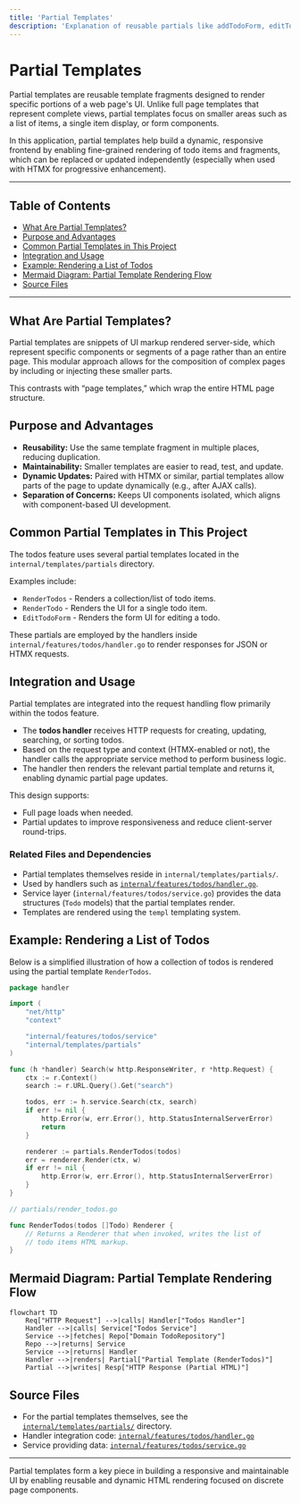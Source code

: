 ```yaml
---
title: 'Partial Templates'
description: 'Explanation of reusable partials like addTodoForm, editTodoForm, renderTodo, renderTodos, and search bar, including their roles in HTMX interactions'
---
```


# Partial Templates

Partial templates are reusable template fragments designed to render specific portions of a web page's UI. Unlike full page templates that represent complete views, partial templates focus on smaller areas such as a list of items, a single item display, or form components. 

In this application, partial templates help build a dynamic, responsive frontend by enabling fine-grained rendering of todo items and fragments, which can be replaced or updated independently (especially when used with HTMX for progressive enhancement).

---

## Table of Contents

- [What Are Partial Templates?](#what-are-partial-templates)
- [Purpose and Advantages](#purpose-and-advantages)
- [Common Partial Templates in This Project](#common-partial-templates-in-this-project)
- [Integration and Usage](#integration-and-usage)
- [Example: Rendering a List of Todos](#example-rendering-a-list-of-todos)
- [Mermaid Diagram: Partial Template Rendering Flow](#mermaid-diagram-partial-template-rendering-flow)
- [Source Files](#source-files)

---

## What Are Partial Templates?

Partial templates are snippets of UI markup rendered server-side, which represent specific components or segments of a page rather than an entire page. This modular approach allows for the composition of complex pages by including or injecting these smaller parts.

This contrasts with “page templates,” which wrap the entire HTML page structure.

## Purpose and Advantages

- **Reusability:** Use the same template fragment in multiple places, reducing duplication.
- **Maintainability:** Smaller templates are easier to read, test, and update.
- **Dynamic Updates:** Paired with HTMX or similar, partial templates allow parts of the page to update dynamically (e.g., after AJAX calls).
- **Separation of Concerns:** Keeps UI components isolated, which aligns with component-based UI development.

## Common Partial Templates in This Project

The todos feature uses several partial templates located in the `internal/templates/partials` directory.

Examples include:

- `RenderTodos` - Renders a collection/list of todo items.
- `RenderTodo` - Renders the UI for a single todo item.
- `EditTodoForm` - Renders the form UI for editing a todo.

These partials are employed by the handlers inside `internal/features/todos/handler.go` to render responses for JSON or HTMX requests.

## Integration and Usage

Partial templates are integrated into the request handling flow primarily within the todos feature.

- The **todos handler** receives HTTP requests for creating, updating, searching, or sorting todos.
- Based on the request type and context (HTMX-enabled or not), the handler calls the appropriate service method to perform business logic.
- The handler then renders the relevant partial template and returns it, enabling dynamic partial page updates.

This design supports:
- Full page loads when needed.
- Partial updates to improve responsiveness and reduce client-server round-trips.

### Related Files and Dependencies

- Partial templates themselves reside in `internal/templates/partials/`.
- Used by handlers such as [`internal/features/todos/handler.go`](../../internal/features/todos/handler.go).
- Service layer (`internal/features/todos/service.go`) provides the data structures (`Todo` models) that the partial templates render.
- Templates are rendered using the `templ` templating system.

## Example: Rendering a List of Todos

Below is a simplified illustration of how a collection of todos is rendered using the partial template `RenderTodos`.

```go
package handler

import (
	"net/http"
	"context"

	"internal/features/todos/service"
	"internal/templates/partials"
)

func (h *handler) Search(w http.ResponseWriter, r *http.Request) {
	ctx := r.Context()
	search := r.URL.Query().Get("search")

	todos, err := h.service.Search(ctx, search)
	if err != nil {
		http.Error(w, err.Error(), http.StatusInternalServerError)
		return
	}

	renderer := partials.RenderTodos(todos)
	err = renderer.Render(ctx, w)
	if err != nil {
		http.Error(w, err.Error(), http.StatusInternalServerError)
	}
}
```

```go
// partials/render_todos.go

func RenderTodos(todos []Todo) Renderer {
	// Returns a Renderer that when invoked, writes the list of
	// todo items HTML markup.
}
```

## Mermaid Diagram: Partial Template Rendering Flow

```mermaid
flowchart TD
    Req["HTTP Request"] -->|calls| Handler["Todos Handler"]
    Handler -->|calls| Service["Todos Service"]
    Service -->|fetches| Repo["Domain TodoRepository"]
    Repo -->|returns| Service
    Service -->|returns| Handler
    Handler -->|renders| Partial["Partial Template (RenderTodos)"]
    Partial -->|writes| Resp["HTTP Response (Partial HTML)"]
```

## Source Files

- For the partial templates themselves, see the [`internal/templates/partials/`](../../internal/templates/partials) directory.
- Handler integration code: [`internal/features/todos/handler.go`](../../internal/features/todos/handler.go)
- Service providing data: [`internal/features/todos/service.go`](../../internal/features/todos/service.go)

---

Partial templates form a key piece in building a responsive and maintainable UI by enabling reusable and dynamic HTML rendering focused on discrete page components.
